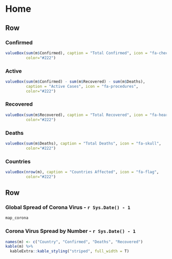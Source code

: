Home
===================================== 

Row
-----------------------------------------------------------------------


### Confirmed

```r
valueBox(sum(m$Confirmed), caption = "Total Confirmed", icon = "fa-check", 
         color="#222")
```

### Active

```r
valueBox(sum(m$Confirmed) - sum(m$Recovered) - sum(m$Deaths), 
         caption = "Active Cases", icon = "fa-procedures", 
         color="#222")
```

### Recovered

```r
valueBox(sum(m$Recovered), caption = "Total Recovered", icon = "fa-heart", 
         color="#222")
```

### Deaths

```r
valueBox(sum(m$Deaths), caption = "Total Deaths", icon = "fa-skull", 
         color="#222")
```

### Countries

```r
valueBox(nrow(m), caption = "Countries Affected", icon = "fa-flag", 
         color="#222")
```


Row 
-----------------------------------------------------------------------


### Global Spread of Corona Virus - `r Sys.Date() - 1`

```r
map_corona
```


### Corona Virus Spread by Number - `r Sys.Date() - 1` {data-width=250}

```r
names(m) <- c("Country", "Confirmed", "Deaths", "Recovered")
kable(m) %>%
  kableExtra::kable_styling("striped", full_width = T) 
```

